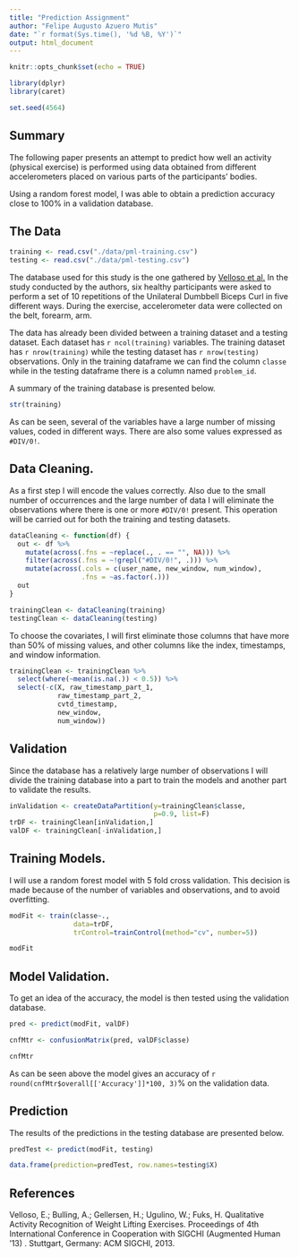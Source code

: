 ```yaml
---
title: "Prediction Assignment"
author: "Felipe Augusto Azuero Mutis"
date: "`r format(Sys.time(), '%d %B, %Y')`"
output: html_document
---
```


```r
knitr::opts_chunk$set(echo = TRUE)
```
```r
library(dplyr)
library(caret)
```

```r
set.seed(4564)
```


## Summary

The following paper presents an attempt to predict how well an activity (physical exercise) is performed using data obtained from different accelerometers placed on various parts of the participants' bodies.

Using a random forest model, I was able to obtain a prediction accuracy close to 100\% in a validation database.

## The Data

```r
training <- read.csv("./data/pml-training.csv")
testing <- read.csv("./data/pml-testing.csv")
```

The database used for this study is the one gathered by [Velloso et al.](http://web.archive.org/web/20161224072740/http:/groupware.les.inf.puc-rio.br/har) In the study conducted by the authors, six healthy participants were asked to perform a set of 10 repetitions of the Unilateral Dumbbell Biceps Curl in five different ways.  During the exercise, accelerometer data were collected on the belt, forearm, arm.

The data has already been divided between a training dataset and a testing dataset. Each dataset has `r ncol(training)` variables.  The training dataset has `r nrow(training)` while the testing dataset has `r nrow(testing)` observations. Only in the training dataframe we can find the column `classe` while in the testing dataframe there is a column named `problem_id`.

A summary of the training database is presented below.

```r
str(training)
```

As can be seen, several of the variables have a large number of missing values, coded in different ways. There are also some values expressed as `#DIV/0!`.

## Data Cleaning.

As a first step I will encode the values correctly.  Also due to the small number of occurrences and the large number of data I will eliminate the observations where there is one or more `#DIV/0!` present.  This operation will be carried out for both the training and testing datasets.

```r

dataCleaning <- function(df) {
  out <- df %>%
    mutate(across(.fns = ~replace(., . == "", NA))) %>%
    filter(across(.fns = ~!grepl("#DIV/0!", .))) %>%
    mutate(across(.cols = c(user_name, new_window, num_window),
                  .fns = ~as.factor(.)))
  out
}

trainingClean <- dataCleaning(training)
testingClean <- dataCleaning(testing)

```

To choose the covariates, I will first eliminate those columns that have more than 50% of missing values, and other columns like the index, timestamps, and window information.

```r

trainingClean <- trainingClean %>%
  select(where(~mean(is.na(.)) < 0.5)) %>%
  select(-c(X, raw_timestamp_part_1, 
            raw_timestamp_part_2, 
            cvtd_timestamp, 
            new_window, 
            num_window))

```

## Validation

Since the database has a relatively large number of observations I will divide the training database into a part to train the models and another part to validate the results.

```r
inValidation <- createDataPartition(y=trainingClean$classe,
                                    p=0.9, list=F)
trDF <- trainingClean[inValidation,]
valDF <- trainingClean[-inValidation,]

```

## Training Models.

I will use a random forest model with 5 fold cross validation.  This decision is made because of the number of variables and observations, and to avoid overfitting. 

```r

modFit <- train(classe~., 
                data=trDF,
                trControl=trainControl(method="cv", number=5))

modFit

```

## Model Validation.

To get an idea of the accuracy, the model is then tested using the validation database.

```r
pred <- predict(modFit, valDF)

cnfMtr <- confusionMatrix(pred, valDF$classe)

cnfMtr

```

As can be seen above the model gives an accuracy of `r round(cnfMtr$overall[['Accuracy']]*100, 3)`\% on the validation data.

## Prediction

The results of the predictions in the testing database are presented below.

```r
predTest <- predict(modFit, testing)

data.frame(prediction=predTest, row.names=testing$X)
```


## References

Velloso, E.; Bulling, A.; Gellersen, H.; Ugulino, W.; Fuks, H. Qualitative Activity Recognition of Weight Lifting Exercises. Proceedings of 4th International Conference in Cooperation with SIGCHI (Augmented Human '13) . Stuttgart, Germany: ACM SIGCHI, 2013.

